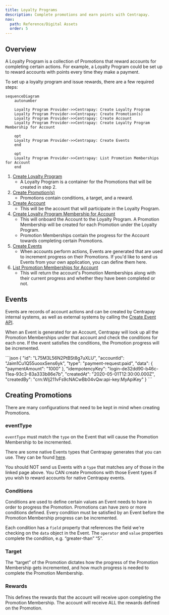 ```yaml
---
title: Loyalty Programs
description: Complete promotions and earn points with Centrapay.
nav:
  path: Reference/Digital Assets
  order: 5
---
```



## Overview

A Loyalty Program is a collection of Promotions that reward accounts for completing certain actions. For example, a Loyalty Program could be set up to reward accounts with points every time they make a payment.

To set up a loyalty program and issue rewards, there are a few required steps:

``` mermaid
sequenceDiagram
	autonumber

	Loyalty Program Provider->>Centrapay: Create Loyalty Program
	Loyalty Program Provider->>Centrapay: Create Promotion(s)
	Loyalty Program Provider->>Centrapay: Create Account
	Loyalty Program Provider->>Centrapay: Create Loyalty Program Membership for Account

	opt
	Loyalty Program Provider->>Centrapay: Create Events
	end

	opt
	Loyalty Program Provider->>Centrapay: List Promotion Memberships for Account
	end
```

1. [Create Loyalty Program](/api/loyalty-programs/#create-loyalty-program)
    - A Loyalty Program is a container for the Promotions that will be created in step 2.
2. [Create Promotion(s)](/api/promotions/#create-promotion)
    - Promotions contain conditions, a target, and a reward.
3. [Create Account](/api/accounts/#create-an-account)
    - This will be the account that will participate in the Loyalty Program.
4. [Create Loyalty Program Membership for Account](/api/loyalty-program-memberships/#create-loyalty-program-memberships)
    - This will onboard the Account to the Loyalty Program. A Promotion Membership will be created for each Promotion under the Loyalty Program.
    - Promotion Memberships contain the progress for the Account towards completing certain Promotions.
5. [Create Events](/api/events/#create-event)
    - When accounts perform actions, Events are generated that are used to increment progress on their Promotions. If you'd like to send us Events from your own application, you can define them here.
6. [List Promotion Memberships for Account](/api/promotion-memberships/#list-promotion-memberships-by-account)
    - This will return the account's Promotion Memberships along with their current progress and whether they have been completed or not.

## Events

Events are records of account actions and can be created by Centrapay internal systems, as well as external systems by calling the [Create Event API](https://docs.centrapay.com/api/events/#create-event).

When an Event is generated for an Account, Centrapay will look up all the Promotion Memberships under that account and check the conditions for each one. If the event satisfies the conditions, the Promotion progress will be incremented.

<CodePanel title="Example Event">
```json
{
  "id": "L75M3L56N2PtBSt8g7uXLU",
  "accountId": "Jaim1Cu1Q55uooxSens6yk",
  "type": "payment-request:paid",
  "data": {
    "paymentAmount": "1000"
  },
  "idempotencyKey": "login-de32dd90-b46c-11ea-93c3-83a333b86e7b",
  "createdAt": "2020-05-01T12:30:00.000Z",
  "createdBy": "crn:WIj211vFs9cNACwBb04vQw:api-key:MyApiKey"
}
```
</CodePanel>

## Creating Promotions
There are many configurations that need to be kept in mind when creating Promotions.

### eventType

`eventType` must match the `type` on the Event that will cause the Promotion Membership to be incremented.

There are some native Events types that Centrapay generates that you can use. They can be found [here](/api/centrapay-event-types/).

You should NOT send us Events with a `type` that matches any of those in the linked page above. You CAN create Promotions with those Event types if you wish to reward accounts for native Centrapay events.

### Conditions

Conditions are used to define certain values an Event needs to have in order to progress the Promotion. Promotions can have zero or more conditions defined. Every condition must be satisfied by an Event before the Promotion Membership progress can be incremented.

Each condition has a `field` property that references the field we're checking on the `data` object in the Event. The `operator` and `value` properties complete the condition, e.g. “greater-than” “5”.

### Target

The “target” of the Promotion dictates how the progress of the Promotion Membership gets incremented, and how much progress is needed to complete the Promotion Membership.

### Rewards

This defines the rewards that the account will receive upon completing the Promotion Membership. The account will receive ALL the rewards defined on the Promotion.
